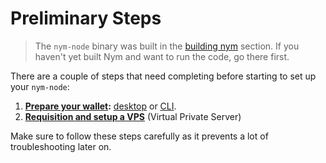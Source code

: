 # Preliminary Steps

> The `nym-node` binary was built in the [building nym](../binaries/building-nym.md) section. If you haven't yet built Nym and want to run the code, go there first.

There are a couple of steps that need completing before starting to set up your `nym-node`:

1. **[Prepare your wallet](preliminary-steps/wallet-preparation.md):** [desktop](https://nymtech.net/docs/wallet/desktop-wallet.html) or [CLI](https://nymtech.net/docs/wallet/cli-wallet.html).
2. **[Requisition and setup a VPS](preliminary-steps/vps-setup.md)** (Virtual Private Server)

Make sure to follow these steps carefully as it prevents a lot of troubleshooting later on.

